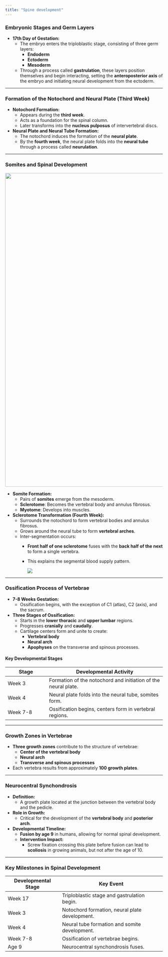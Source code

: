 ```yaml
---
title: "Spine development"
---
```


### **Embryonic Stages and Germ Layers**

-   **17th Day of Gestation:**
    -   The embryo enters the triploblastic stage, consisting of three germ layers:
        -   **Endoderm**
        -   **Ectoderm**
        -   **Mesoderm**
    -   Through a process called **gastrulation**, these layers position themselves and begin interacting, setting the **anteroposterior axis** of the embryo and initiating neural development from the ectoderm.

------------------------------------------------------------------------

### **Formation of the Notochord and Neural Plate (Third Week)**

-   **Notochord Formation:**
    -   Appears during the **third week**.
    -   Acts as a foundation for the spinal column.
    -   Later transforms into the **nucleus pulposus** of intervertebral discs.
-   **Neural Plate and Neural Tube Formation:**
    -   The notochord induces the formation of the **neural plate**.
    -   By the **fourth week**, the neural plate folds into the **neural tube** through a process called **neurulation**.

------------------------------------------------------------------------

### **Somites and Spinal Development**

![](images/spine.png){width="1000"}

-   **Somite Formation:**
    -   Pairs of **somites** emerge from the mesoderm.
    -   **Sclerotome**: Becomes the vertebral body and annulus fibrosus.
    -   **Myotome**: Develops into muscles.
-   **Sclerotome Transformation (Fourth Week):**
    -   Surrounds the notochord to form vertebral bodies and annulus fibrosus.
    -   Grows around the neural tube to form **vertebral arches**.
    -   Inter-segmentation occurs:
        -   **Front half of one sclerotome** fuses with the **back half of the next** to form a single vertebra.

        -   This explains the segmental blood supply pattern.

            ![](images/segmentalbld.png)

------------------------------------------------------------------------

### **Ossification Process of Vertebrae**

-   **7-8 Weeks Gestation:**
    -   Ossification begins, with the exception of C1 (atlas), C2 (axis), and the sacrum.
-   **Three Stages of Ossification:**
    -   Starts in the **lower thoracic** and **upper lumbar** regions.
    -   Progresses **cranially** and **caudally**.
    -   Cartilage centers form and unite to create:
        -   **Vertebral body**
        -   **Neural arch**
        -   **Apophyses** on the transverse and spinous processes.

#### **Key Developmental Stages**

| Stage    | Developmental Activity                                         |
|-------------------|-----------------------------------------------------|
| Week 3   | Formation of the notochord and initiation of the neural plate. |
| Week 4   | Neural plate folds into the neural tube, somites form.         |
| Week 7-8 | Ossification begins, centers form in vertebral regions.        |

------------------------------------------------------------------------

### **Growth Zones in Vertebrae**

-   **Three growth zones** contribute to the structure of vertebrae:
    -   **Center of the vertebral body**
    -   **Neural arch**
    -   **Transverse and spinous processes**
-   Each vertebra results from approximately **100 growth plates**.

------------------------------------------------------------------------

### **Neurocentral Synchondrosis**

-   **Definition:**
    -   A growth plate located at the junction between the vertebral body and the pedicle.
-   **Role in Growth:**
    -   Critical for the development of the **vertebral body** and **posterior arch**.
-   **Developmental Timeline:**
    -   **Fusion by age 9** in humans, allowing for normal spinal development.
    -   **Intervention Impact:**
        -   Screw fixation crossing this plate before fusion can lead to **scoliosis** in growing animals, but not after the age of 10.

------------------------------------------------------------------------

### **Key Milestones in Spinal Development**

| Developmental Stage | Key Event                                      |
|---------------------|------------------------------------------------|
| Week 17             | Triploblastic stage and gastrulation begin.    |
| Week 3              | Notochord formation, neural plate development. |
| Week 4              | Neural tube formation and somite development.  |
| Week 7-8            | Ossification of vertebrae begins.              |
| Age 9               | Neurocentral synchondrosis fuses.              |
